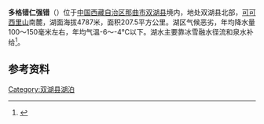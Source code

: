 {{ViewTibetanScript}}
{{Infobox_lake
 |湖泊名稱 = 多格错仁强错
 |湖泊照片 = 
 |湖泊照片標題 = 
 |測深圖 =
 |測深圖標題 =
 |湖泊所在地 = [[中国|中国]][[西藏|西藏]]
 |座標 = {{coord |35|18|N|89|14|E|display=inline,title|scale:500000_type:waterbody_region:CN}}
 |湖泊類別 = [[咸水湖|咸水湖]]
 |流入 =[[五泉河|五泉河]]、[[大沙河|大沙河]]、[[天台河|天台河]]等
 |流出 = 
 |集水區面積 = 1799.5平方公里
 |集水區國家 =
 |湖泊長度 =27.3公里
 |湖泊闊度 = 最大12.3公里<br />平均7.6公里
 |湖泊面積 = 207.5平方公里
 |平均深度 = 
 |最深深度 = 
 |水體體積 = 
 |湖水停留時間 =
 |湖岸線長度 =91公里 
 |海拔高度 = 4787米
 |湖中島嶼 =
 |湖邊城鎮 =
}}
{{Location map
 |China Tibet
 |mark=<!--dot-->Blue pog.svg
 |lat_deg=35|lat_min=18|lat_sec =
 |lon_deg=89|lon_min=14|lon_sec =
 |caption=多格错仁强错在[[西藏|西藏]]的位置。
 |position=right
 |width=350
 |float=right
}}
'''多格错仁强错'''（{{bo|z=རྡོ་སྐས་མཚོ་རིང་བྱང་མཚོ|w=rdo skas mtsho ring byang mtsho|t=Doké Tsoring Jangtso}}）位于[[中国|中国]][[西藏自治区|西藏自治区]][[那曲市|那曲市]][[双湖县|双湖县]]境内，地处双湖县北部，[[可可西里山|可可西里山]]南麓，湖面海拔4787米，面积207.5平方公里。湖区气候恶劣，年均降水量100～150毫米左右，年均气温-6～-4℃以下。湖水主要靠冰雪融水径流和泉水补给<ref>{{cite book zh |author=王苏民 窦鸿身 |title=中国湖泊志 |format=M |edition=1 |location=北京 |publisher=科学出版社 |date=1998|pages=408|id= ISBN 7-03-006706-1}}</ref>。
==参考资料==
{{reflist}}

[[Category:双湖县湖泊|Category:双湖县湖泊]]